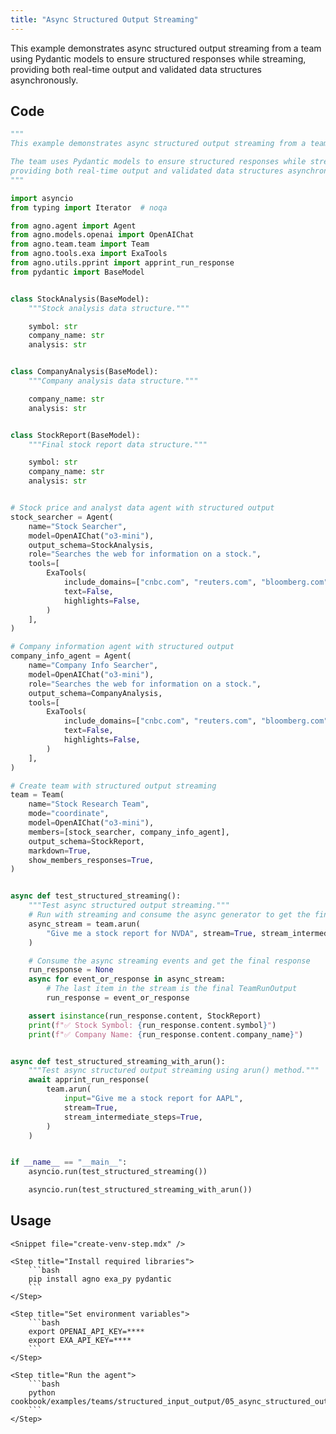 ```yaml
---
title: "Async Structured Output Streaming"
---
```


This example demonstrates async structured output streaming from a team using Pydantic models to ensure structured responses while streaming, providing both real-time output and validated data structures asynchronously.

## Code

```python cookbook/examples/teams/structured_input_output/05_async_structured_output_streaming.py
"""
This example demonstrates async structured output streaming from a team.

The team uses Pydantic models to ensure structured responses while streaming,
providing both real-time output and validated data structures asynchronously.
"""

import asyncio
from typing import Iterator  # noqa

from agno.agent import Agent
from agno.models.openai import OpenAIChat
from agno.team.team import Team
from agno.tools.exa import ExaTools
from agno.utils.pprint import apprint_run_response
from pydantic import BaseModel


class StockAnalysis(BaseModel):
    """Stock analysis data structure."""

    symbol: str
    company_name: str
    analysis: str


class CompanyAnalysis(BaseModel):
    """Company analysis data structure."""

    company_name: str
    analysis: str


class StockReport(BaseModel):
    """Final stock report data structure."""

    symbol: str
    company_name: str
    analysis: str


# Stock price and analyst data agent with structured output
stock_searcher = Agent(
    name="Stock Searcher",
    model=OpenAIChat("o3-mini"),
    output_schema=StockAnalysis,
    role="Searches the web for information on a stock.",
    tools=[
        ExaTools(
            include_domains=["cnbc.com", "reuters.com", "bloomberg.com", "wsj.com"],
            text=False,
            highlights=False,
        )
    ],
)

# Company information agent with structured output
company_info_agent = Agent(
    name="Company Info Searcher",
    model=OpenAIChat("o3-mini"),
    role="Searches the web for information on a stock.",
    output_schema=CompanyAnalysis,
    tools=[
        ExaTools(
            include_domains=["cnbc.com", "reuters.com", "bloomberg.com", "wsj.com"],
            text=False,
            highlights=False,
        )
    ],
)

# Create team with structured output streaming
team = Team(
    name="Stock Research Team",
    mode="coordinate",
    model=OpenAIChat("o3-mini"),
    members=[stock_searcher, company_info_agent],
    output_schema=StockReport,
    markdown=True,
    show_members_responses=True,
)


async def test_structured_streaming():
    """Test async structured output streaming."""
    # Run with streaming and consume the async generator to get the final response
    async_stream = team.arun(
        "Give me a stock report for NVDA", stream=True, stream_intermediate_steps=True
    )

    # Consume the async streaming events and get the final response
    run_response = None
    async for event_or_response in async_stream:
        # The last item in the stream is the final TeamRunOutput
        run_response = event_or_response

    assert isinstance(run_response.content, StockReport)
    print(f"✅ Stock Symbol: {run_response.content.symbol}")
    print(f"✅ Company Name: {run_response.content.company_name}")


async def test_structured_streaming_with_arun():
    """Test async structured output streaming using arun() method."""
    await apprint_run_response(
        team.arun(
            input="Give me a stock report for AAPL",
            stream=True,
            stream_intermediate_steps=True,
        )
    )


if __name__ == "__main__":
    asyncio.run(test_structured_streaming())

    asyncio.run(test_structured_streaming_with_arun())
```

## Usage

<Steps>

    <Snippet file="create-venv-step.mdx" />

    <Step title="Install required libraries">
        ```bash
        pip install agno exa_py pydantic
        ```
    </Step>

    <Step title="Set environment variables">
        ```bash
        export OPENAI_API_KEY=****
        export EXA_API_KEY=****
        ```
    </Step>

    <Step title="Run the agent">
        ```bash
        python cookbook/examples/teams/structured_input_output/05_async_structured_output_streaming.py
        ```
    </Step>

</Steps>